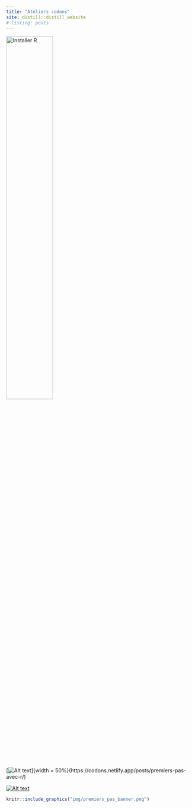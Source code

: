 ```yaml
---
title: "Ateliers codons"
site: distill::distill_website
# listing: posts
---
```


[![Installer R](img/banniere_installer_r.png){width="50%"}](https://codons.netlify.app/posts/installer-r)

[![Alt text](img/banniere_installer_r.png)]{width = 50%}(https://codons.netlify.app/posts/premiers-pas-avec-r/)

[![Alt text](img/premiers_pas_banner.png)](https://codons.netlify.app/posts/premiers-pas-avec-r/)

```r
knitr::include_graphics("img/premiers_pas_banner.png")
```